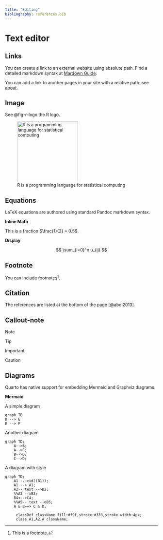 ```yaml
---
title: "Editing"
bibliography: references.bib
---
```


# Text editor

## Links

You can create a link to an external website using absolute path. Find a detailed markdown syntax at [Mardown Guide](https://www.markdownguide.org/basic-syntax).

You can add a link to another pages in your site with a relative path: see [about](about.qmd).

## Image

See @fig-r-logo the R logo.

![R is a programming language for statistical computing](./index_files/619px-R_logo.png){#fig-r-logo fig-alt="R logo" fig-align="center" width="200"}

## Equations

LaTeX equations are authored using standard Pandoc markdown syntax.

**Inline Math**

This is a fraction $\frac{1}{2} = 0.5$.

**Display**

$$
\sum_{i=0}^n u_{ij}
$$

## Footnote

You can include footnotes[^1].

[^1]: This is a footnote.

## Citation

The references are listed at the bottom of the page [@abdi2013].

## Callout-note

::: callout-note
Note
:::

::: callout-tip
Tip
:::

::: callout-important
Important
:::

::: callout-caution
Caution
:::

## Diagrams

Quarto has native support for embedding Mermaid and Graphviz diagrams.

**Mermaid**

A simple diagram

```mermaid
graph TB
D --> E
E --> F
```

Another diagram

```mermaid
graph TD;
	A-->B;
	A-->C;
	B-->D;
	C-->D;
```

A diagram with style

```mermaid
graph TD;
	A1 -.->id((B1));
	A1 --> A1;
	A2-- text -->B2;
	%%A3 --xB3;
	B4<-->C4;
	%%A5-- text --oB5;
	A & B==> C & D;
	
	 classDef className fill:#f9f,stroke:#333,stroke-width:4px;
	 class A1,A2,A className;
```
